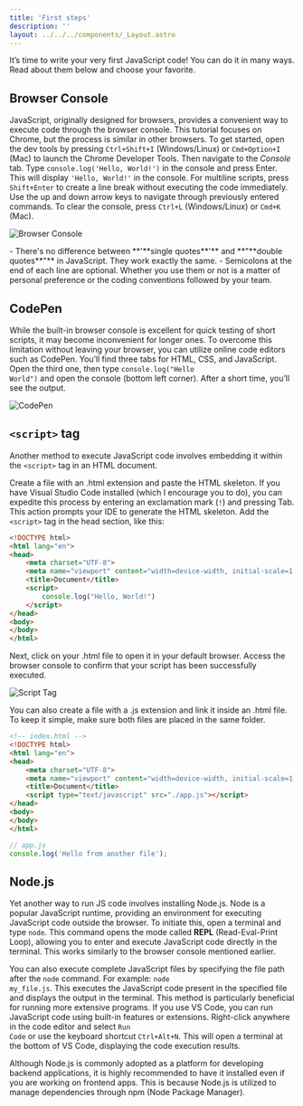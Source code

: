 ```yaml
---
title: 'First steps'
description: ''
layout: ../../../components/_Layout.astro
---
```




It’s time to write your very first JavaScript code! You can do it in many ways. Read about them below and choose your favorite.

## Browser Console

JavaScript, originally designed for browsers, provides a convenient way to execute code through the browser console. This tutorial focuses on Chrome, but the process is similar in other browsers. To get started, open the dev tools by pressing <code>Ctrl+Shift+I</code> (Windows/Linux) or <code>Cmd+Option+I</code> (Mac) to launch the Chrome Developer Tools. Then navigate to the *Console* tab. Type <code>console.log('Hello, World!')</code> in the console and press Enter. This will display <code>'Hello, World!'</code> in the console. For multiline scripts, press <code>Shift+Enter</code> to create a line break without executing the code immediately. Use the up and down arrow keys to navigate through previously entered commands. To clear the console, press <code>Ctrl+L</code> (Windows/Linux) or <code>Cmd+K</code> (Mac).

![Browser Console](https://i.postimg.cc/BZTrKQ6C/JS-Hello-World-1.gif)

<Aside type="note">
- There's no difference between **'**single quotes**'** and **"**double quotes**"** in JavaScript. They work exactly the same.
- Semicolons at the end of each line are optional. Whether you use them or not is a matter of personal preference or the coding conventions followed by your team.
</Aside>

## CodePen

While the built-in browser console is excellent for quick testing of short scripts, it may become inconvenient for longer ones. To overcome this limitation without leaving your browser, you can utilize online code editors such as CodePen. You’ll find three tabs for HTML, CSS, and JavaScript. Open the third one, then type <code>console.log("Hello World")</code> and open the console (bottom left corner). After a short time, you’ll see the output.

![CodePen](https://i.postimg.cc/7L47bVQ9/JS-Hello-World-2.gif)

## `<script>` tag

Another method to execute JavaScript code involves embedding it within the <code>&lt;script&gt;</code> tag in an HTML document.

Create a file with an .html extension and paste the HTML skeleton. If you have Visual Studio Code installed (which I encourage you to do), you can expedite this process by entering an exclamation mark (<code>!</code>) and pressing Tab. This action prompts your IDE to generate the HTML skeleton. Add the <code>&lt;script&gt;</code> tag in the head section, like this:

```html
<!DOCTYPE html>
<html lang="en">
<head>
	<meta charset="UTF-8">
	<meta name="viewport" content="width=device-width, initial-scale=1.0">
	<title>Document</title>
	<script>
		console.log("Hello, World!")
	</script>
</head>
<body>
</body>
</html>
```

Next, click on your .html file to open it in your default browser. Access the browser console to confirm that your script has been successfully executed.

![Script Tag](https://i.postimg.cc/rmP78KF1/JS-Hello-World-3-1.gif)

You can also create a file with a .js extension and link it inside an .html file. To keep it simple, make sure both files are placed in the same folder.

```html
<!-- index.html -->
<!DOCTYPE html>
<html lang="en">
<head>
	<meta charset="UTF-8">
	<meta name="viewport" content="width=device-width, initial-scale=1.0">
	<title>Document</title>
	<script type="text/javascript" src="./app.js"></script>
</head>
<body>
</body>
</html>
```

```javascript
// app.js
console.log('Hello from another file');
```

## Node.js

Yet another way to run JS code involves installing Node.js. Node is a popular JavaScript runtime, providing an environment for executing JavaScript code outside the browser. To initiate this, open a terminal and type <code>node</code>. This command opens the mode called **REPL** (Read-Eval-Print Loop), allowing you to enter and execute JavaScript code directly in the terminal. This works similarly to the browser console mentioned earlier.

You can also execute complete JavaScript files by specifying the file path after the <code>node</code> command. For example: <code>node my_file.js</code>. This executes the JavaScript code present in the specified file and displays the output in the terminal. This method is particularly beneficial for running more extensive programs. If you use VS Code, you can run JavaScript code using built-in features or extensions. Right-click anywhere in the code editor and select <code>Run Code</code> or use the keyboard shortcut <code>Ctrl+Alt+N</code>. This will open a terminal at the bottom of VS Code, displaying the code execution results.

<Aside type="tip">
Although Node.js is commonly adopted as a platform for developing backend applications, it is highly recommended to have it installed even if you are working on frontend apps. This is because Node.js is utilized to manage dependencies through npm (Node Package Manager).
</Aside>
